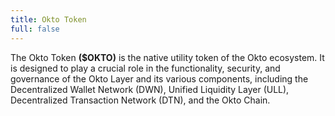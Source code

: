 ```yaml
---
title: Okto Token
full: false
---
```


The Okto Token **($OKTO)** is the native utility token of the Okto ecosystem. It is designed to play a crucial role in the functionality, security, and governance of the Okto Layer and its various components, including the Decentralized Wallet Network (DWN), Unified Liquidity Layer (ULL), Decentralized Transaction Network (DTN), and the Okto Chain.